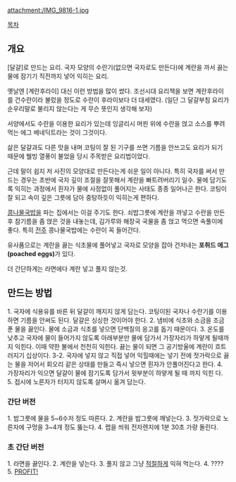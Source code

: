 attachment:/IMG_9816-1.jpg

[[목차]]

== 개요 ==
[달걀]로 만드는 요리.
국자 모양의 수란기(없으면 국자로도 만든다)에 계란을 까서 끓는 물에 잠기기 직전까지 넣어 익히는 요리.

옛날엔 [계란후라이] 대신 이런 방법을 많이 썼다.
조선시대 요리책을 보면 계란후라이를 건수란이라 불렀을 정도로 수란이 후라이보다 더 대세였다. (일단 그 달걀부침 요리가 순우리말로 불리지 않는다는 게 무슨 뜻인지 생각해 보자)

서양에서도 수란을 이용한 요리가 있는데 잉글리시 머핀 위에 수란을 얹고 소스를 뿌려 먹는 에그 베네딕트라는 것이 그것이다.

삶은 달걀과도 다른 맛을 내며 코팅이 잘 된 기구를 쓰면 기름을 안쓰고도 요리가 되기 때문에 웰빙 열풍이 불었을 당시 주목받은 요리법이었다.

근데 말이 쉽지 저 사진의 모양대로 만든다는게 쉬운 일이 아니다. 특히 국자를 써서 만드는 경우는 초반에 국자 깊이 조절을 잘못해서 계란을 빠트려버리기 일수. 물에 담기도록 익히는 과정에서 흰자가 물에 사정없이 풀어지는 사태도 종종 일어나곤 한다. 코팅이 잘 되고 속이 깊은 그릇에 담아 중탕하듯이 익히는게 편하다.

[[콩나물국밥]]을 파는 집에서는 이걸 주기도 한다. 쇠밥그릇에 계란을 까넣고 수란을 만든 후 참기름을 좀 얹은 것을 내놓는데, 김가루와 해장국 국물을 좀 얹고 먹으면 속풀이에 좋다. 특히 [[전주시|전주]] 콩나물국밥에는 수란이 꼭 들어간다.

유사품으로는 계란을 끓는 식초물에 풀어넣고 국자로 모양을 잡아 건저내는 '''포취드 에그(poached eggs)'''가 있다.

더 간단하게는 라면에다 계란 넣고 풀지 않는것.

== 만드는 방법 ==
1. 국자에 식용유를 바른 뒤 달걀이 깨지지 않게 담는다. 코팅이된 국자나 수란기를 이용하면 기름을 안써도 된다. 달걀은 싱싱한 것이어야 한다.
2. 냄비에 식초와 소금을 조금 푼 물을 끓인다. 물에 소금과 식초를 넣으면 단백질의 응고를 돕기 때문이다.
3. 온도를 낮추고 국자에 물이 들어가지 않도록 아래부분만 물에 담가서 가장자리가 하얗게 될때까지 익힌다. 이때 약한 불에서 천천히 익힌다. 끓는 물이 되면 그 공기방울에 계란이 흐트러지기 십상이다.
3-2. 국자에 넣지 않고 직접 넣어 익힐때에는 넣기 전에 젓가락으로 끓는 물을 저어서 회오리 같은 상태를 만들고 즉시 넣으면 흰자가 안풀어진다고 한다.
4. 가장자리가 익으면 달걀이 물에 잠기도록 담가서 윗부분이 하얗게 될 때 까지 익힌 다.
5. 접시에 노른자가 터지지 않도록 살며시 옮겨 담는다.

=== 간단 버전 ===
1. 밥그릇에 물을 5~6수저 정도 따른다.
2. 계란을 밥그릇에 깨넣는다.
3. 젓가락으로 노른자에 구멍을 3~4개 정도 뚫는다.
4. 랩을 씌워 전자렌지에 1분 30초 가량 돌린다.

=== 초 간단 버전 ===
1. 라면을 끓인다.
2. 계란을 넣는다.
3. 풀지 않고 그냥 [[적절]]하게 익혀 먹는다.
4. ????
5. [[PROFIT!]]
